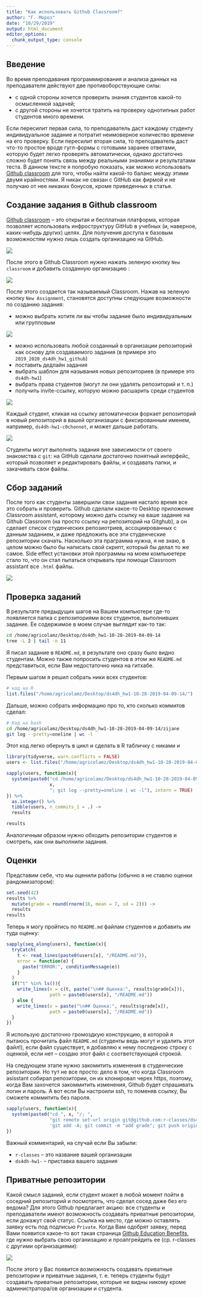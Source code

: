 ```yaml
---
title: "Как использовать Github Classroom?"
author: "Г. Мороз"
date: "10/29/2019"
output: html_document
editor_options: 
  chunk_output_type: console
---
```


## Введение

Во время преподавания программирования и анализа данных на преподавателя действуют две противоборствующие силы:

* с одной стороны хочется проверить знания студентов какой-то осмысленной задачей;
* с другой стороны не хочется тратить на проверку однотипных работ студентов много времени.

Если пересилит первая сила, то преподаватель даст каждому студенту индивидуальное задание и потратит неимоверное количество времени на его проверку. Если пересилит вторая сила, то преподаватель даст что-то простое вроде гугл-формы с готовыми заранее ответами, которую будет легко проверять автоматически, однако достаточно сложно будет понять связь между реальными знаниями и результатами теста. В данном тексте я попробую показать, как можно использовать [Github classroom](https://classroom.github.com) для того, чтобы найти какой-то баланс между этими двумя крайностями. Я никак не связан с GitHub как фирмой и не получаю от нее никаких бонусов, кроме приведенных в статье. 

## Создание задания в Github classroom
[Github classroom](https://classroom.github.com) -- это открытая и бесплатная платформа, которая позволяет использовать инфроструктуру GitHub в учебных (и, наверное, каких-нибудь других) целях. Для получения доступа к базовым возможностям нужно лишь создать организацию на GitHub. 

![](01_organisation.png)

После этого в Github Classroom нужно нажать зеленую кнопку `New classroom` и добавить созданную организацию :

![](02_create_classroom.png)

После этого создается так называемый Classroom. Нажав на зеленую кнопку `New Assignment`, становятся доступны следующие возможности по созданию задания:

* можно выбрать хотите ли вы чтобы задание было индивидуальным или групповым

![](03_assignment_type.png)

* можно использовать любой созданный в организации репозиторий как основу для создаваемого задания (в примере это `2019_2020_ds4dh_hw1_github`)
* поставить дедлайн задания
* выбрать шаблон для называния новых репозиториев (в примере это `ds4dh-hw1`)
* выбрать права студентов (могут ли они удалять репозиторий и т. п.)
* получить invite-ссылку, которую можно расшарить среди студентов

![](04_assgnment_details.png)

Каждый студент, кликая на ссылку автоматически форкает репозиторий в новый репозиторий в вашей организации с фиксированным именем, например, `ds4dh-hw1-c0chonnet`, и может дальше работать. 

![](05_result_repo.png)

Студенты могут выполнять задания вне зависимости от своего знакомства с `git`: на GitHub сделали достаточно понятный интерфейс, который позволяет и редактировать файлы,  и создавать папки, и закачивать свои файлы.

## Сбор заданий
После того как студенты завершили свои задания настало время все это собрать и проверить. Github сделали какое-то Desktop приложение Classroom assistant, которому можно дать ссылку на ваше задание на Github Classroom (на просто ссылку на репозиторий на Gitghub), а он сделает список студенческих репозиотриев, ассоциированных с данным заданием, и даже предложить все эти студенческие репозитории скачать. Насколько эта праграмма нужна, я не знаю, в целом можно было бы написать свой скрипт, который бы делал то же самое. Side effect установки этой программы на моем компьюетере стало то, что он стал пытаться открывать при помощи Classroom assistant все `.html` файлы.

![](06_classroom_assistant.png)

## Проверка заданий
В результате предыдущих шагов на Вашем компьютере где-то появляется папка с репозиториями всех студентов, выполнивших задание. Ее содержимое в моем случае выглядит как-то так:

```bash
cd /home/agricolamz/Desktop/ds4dh_hw1-10-28-2019-04-09-14
tree -L 2 | tail -n 11
```

Я писал задание в `README.md`, в результате оно сразу было видно студентам. Можно также попросить студентов в этом же `README.md` представиться, если Вам недостаточно ника на гитхабе.

Первым шагом я решил собрать ники всех студентов:

```r
# код на R
list.files("/home/agricolamz/Desktop/ds4dh_hw1-10-28-2019-04-09-14/")
```

Дальше, можно собрать информацию про то, кто сколько коммитов сделал:
```bash
# Код на bash
cd /home/agricolamz/Desktop/ds4dh_hw1-10-28-2019-04-09-14/zijane
git log --pretty=oneline | wc -l
```

Этот код легко обернуть в цикл и сделать в R табличку с никами и 

```r
library(tidyverse, warn.conflicts = FALSE)
users <- list.files("/home/agricolamz/Desktop/ds4dh_hw1-10-28-2019-04-09-14")

sapply(users, function(x){
  system(paste0("cd /home/agricolamz/Desktop/ds4dh_hw1-10-28-2019-04-09-14/", 
                x, 
                "; git log --pretty=oneline | wc -l"), intern = TRUE)
}) %>% 
  as.integer() %>% 
  tibble(users, n_commits_1 = .) ->
  results

results
```

Аналогичным образом нужно обходить репозитории студентов и смотреть, как они выполнили задания.

## Оценки
Представим себе, что мы оценили работы (обычно я не ставлю оценки рандомизатором):

```r
set.seed(42)
results %>% 
  mutate(grade = round(rnorm(18, mean = 7, sd = 2))) ->
  results  
results
```

Теперь я могу пройтись по `README.md` файлам студентов и добавить им туда оценку:

```r
sapply(seq_along(users), function(x){
  tryCatch(
    t <- read_lines(paste0(users[x], "/README.md")),
    error = function(e) {
      paste("ERROR:", conditionMessage(e))
    }
  )
  if("t" %in% ls()){
    write_lines(x = c(t, paste("\n## Оценка:", results$grade[x])), 
                path = paste0(users[x], "/README.md"))
  } else {
    write_lines(x = paste("\n## Оценка:", results$grade[x]), 
                path = paste0(users[x], "/README.md"))
  }
})
```

Я использую достаточно громоздкую конструкцию, в которой я пытаюсь прочитать файл `README.md` (студенты ведь могут и удалить этот файл!), если файл существует, я добавляю к нему последнюю строку с оценкой, если нет -- создаю этот файл с соответствующей строкой.

На следующем этапе нужно закомитить изменения в студенческие репозитории. Но тут не все просто: дело в том, что когда Classroom asisstant собирал репозитории, он их клонировал черех https, поэтому, когда Вам захочется закоммитить изменения, Github будет спрашивать логин и пароль. А вот если Вы настроили ssh, то поменяв ссылку, Вы сможете коммитить без пароля.

```r
sapply(users, function(x){
  system(paste0("cd ", x, "/; ",
                "git remote set-url origin git@github.com:r-classes/ds4dh-hw1-", x, "\\.git; ",
                'git add -A; git commit -m "add grade"; git push origin master'))
})
```

Важный комментарий, на случай если Вы забыли:

* `r-classes` -- это название вашей организации
* `ds4dh-hw1-` -- приставка вашего задания

## Приватные репозитории
Какой смысл заданий, если студент может в любой момент пойти в соседний репозиторий и посмотреть, что сделал сосед даже без его ведома? Для этого Github предлагает акцию: все студенты и преподаватели имеют возможность создавать приватные репозитории, если докажут свой статус. Ссылка на место, где можно оставлять заявку есть под подписью `Private`. Когда Вам одобрят заявку, перед Вами появится какое-то вот такая страница [Github Education Benefits](https://education.github.com/benefits), где нужно выбрать свою организацию и проапгрейдить ее (ср. r-classes с другими организациями):

![](07_github_benefits.png)

После этого у Вас появится возможность создавать приватные репозитории и приватные задания, т. е. теперь студенты будут создавать приватные репозитории, которые не видны никому кроме администратора/ов организации и студента.